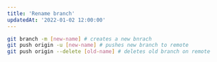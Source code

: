 ```yaml
---
title: 'Rename branch'
updatedAt: '2022-01-02 12:00:00'
---
```


```bash
git branch -m [new-name] # creates a new bnrach
git push origin -u [new-name] # pushes new branch to remote
git push origin --delete [old-name] # deletes old branch on remote
```
